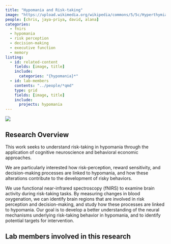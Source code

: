 ```yaml
---
title: "Hypomania and Risk-taking"
image: "https://upload.wikimedia.org/wikipedia/commons/5/5c/Hyperthymia.png"
people: [chris, jaya-priya, david, alana]
categories:
  - fnirs
  - hypomania
  - risk perception
  - decision-making
  - executive function
  - memory
listing:
  - id: related-content
    fields: [image, title]
    include:
      categories: "{hypomania}*"
  - id: lab-members
    contents: "../people/*qmd"
    type: grid
    fields: [image, title]
    include:
      projects: hypomania
---
```


[![](https://img.shields.io/badge/OSF-3vx2w-green)](https://osf.io/3vx2w/)

## Research Overview

This work seeks to understand risk-taking in hypomania through the application of cognitive neuroscience and behavioral economic approaches.

We are particularly interested how risk-perception, reward sensitivity, and decision-making processes are linked to hypomania, and how these alterations contribute to the development of risky behaviors.

We use functional near-infrared spectroscopy (fNIRS) to examine brain activity during risk-taking tasks. By measuring changes in blood oxygenation, we can identify brain regions that are involved in risk perception and decision-making, and study how these processes are linked to hypomania. Our goal is to develop a better understanding of the neural mechanisms underlying risk-taking behavior in hypomania, and to identify potential targets for intervention.


## Lab members involved in this research

::: {#lab-members}
:::
<!--
## More on hypomania:

::: {#related-content}
:::
-->
